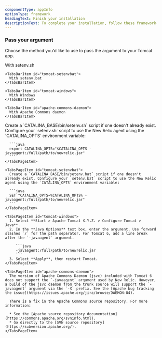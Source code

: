 ```yaml
---
componentType: appInfo
optionType: framework 
headingText: Finish your installation
descriptionText: To complete your installation, follow these framework-specific steps. If you need a different framework, select it at the top of this page.
---
```


### Pass your argument

Choose the method you'd like to use to pass the argument to your Tomcat app.

<Tabs>
  <TabsBar>
    <TabsBarItem id="tomcat-setenvsh">
      With setenv.sh
    </TabsBarItem>

    <TabsBarItem id="tomcat-setenvbat">
      With setenv.bat
    </TabsBarItem>

    <TabsBarItem id="tomcat-windows">
      With Windows
    </TabsBarItem>

    <TabsBarItem id="apache-commons-daemon">
      With Apache Commons daemon
    </TabsBarItem>
  </TabsBar>

  <TabsPages>
    <TabsPageItem id="tomcat-setenvsh">
      Create a `CATALINA_BASE/bin/setenv.sh` script if one doesn't already exist. Configure your `setenv.sh` script to use the New Relic agent using the `CATALINA_OPTS` environment variable:

      ```java
      export CATALINA_OPTS="$CATALINA_OPTS -javaagent:/full/path/to/newrelic.jar"
      ```
    </TabsPageItem>

    <TabsPageItem id="tomcat-setenvbat">
      Create a `CATALINA_BASE/bin/setenv.bat` script if one doesn't already exist. Configure your `setenv.bat` script to use the New Relic agent using the `CATALINA_OPTS` environment variable:

      ```java
      SET "CATALINA_OPTS=%CATALINA_OPTS% -javaagent:/full/path/to/newrelic.jar"
      ```
    </TabsPageItem>

    <TabsPageItem id="tomcat-windows">
      1. Select **Start > Apache Tomcat X.Y.Z. > Configure Tomcat > Java**.
      2. In the **Java Options** text box, enter the argument. Use forward slashes `/` for the path separator. For Tomcat 6, add a line break after the `-javaagent` argument.

         ```java
         -javaagent:/full/path/to/newrelic.jar
         ```
      3. Select **Apply**, then restart Tomcat.
    </TabsPageItem>

    <TabsPageItem id="apache-commons-daemon">
      The version of Apache Commons Daemon (jsvc) included with Tomcat 6 does not support the `-javaagent` argument used by New Relic. However, a build of the jsvc daemon from the trunk source will support the `-javaagent` argument via the `-X` prefix. See the [Apache bug tracking the issue](https://issues.apache.org/jira/browse/DAEMON-84).

      There is a fix in the Apache Commons source repository. For more information:

      * See the [Apache source repository documentation](https://commons.apache.org/svninfo.html).
      * Go directly to the [SVN source repository](https://subversion.apache.org/).
    </TabsPageItem>
  </TabsPages>
</Tabs>
